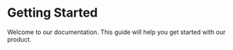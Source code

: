 # Getting Started

Welcome to our documentation. This guide will help you get started with our product.
